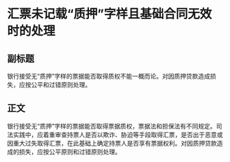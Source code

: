 # 汇票未记载“质押”字样且基础合同无效时的处理
## 副标题
银行接受无“质押”字样的票据能否取得质权不能一概而论。对因质押贷款造成损失，应按公平和过错原则处理。
## 正文
银行接受无“质押”字样的票据能否取得票据质权，票据法和担保法有不同规定。司法实践中，应着重审查持票人是否以欺诈、胁迫等手段取得汇票，是否出于恶意或因重大过失取得汇票，在此基础上确定持票人是否享有票据权利。对因质押贷款造成的损失，应按公平原则和过错原则处理。